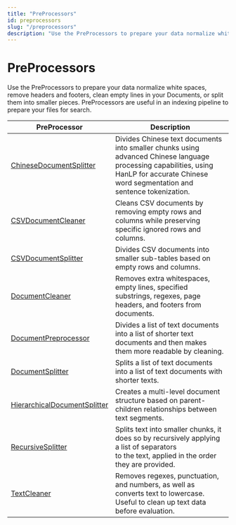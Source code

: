 ```yaml
---
title: "PreProcessors"
id: preprocessors
slug: "/preprocessors"
description: "Use the PreProcessors to prepare your data normalize white spaces, remove headers and footers, clean empty lines in your Documents, or split them into smaller pieces. PreProcessors are useful in an indexing pipeline to prepare your files for search."
---
```


# PreProcessors

Use the PreProcessors to prepare your data normalize white spaces, remove headers and footers, clean empty lines in your Documents, or split them into smaller pieces. PreProcessors are useful in an indexing pipeline to prepare your files for search.

| PreProcessor | Description |
| --- | --- |
| [ChineseDocumentSplitter](/docs/pipeline-components/preprocessors/chinesedocumentsplitter.mdx) | Divides Chinese text documents into smaller chunks using advanced Chinese language processing capabilities, using HanLP for accurate Chinese word segmentation and sentence tokenization. |
| [CSVDocumentCleaner](/docs/pipeline-components/preprocessors/csvdocumentcleaner.mdx) | Cleans CSV documents by removing empty rows and columns while preserving specific ignored rows and columns. |
| [CSVDocumentSplitter](/docs/pipeline-components/preprocessors/csvdocumentsplitter.mdx) | Divides CSV documents into smaller sub-tables based on empty rows and columns. |
| [DocumentCleaner](/docs/pipeline-components/preprocessors/documentcleaner.mdx) | Removes extra whitespaces, empty lines, specified substrings, regexes, page headers, and footers from documents. |
| [DocumentPreprocessor](/docs/pipeline-components/preprocessors/documentpreprocessor.mdx) | Divides a list of text documents into a list of shorter text documents and then makes them more readable by cleaning. |
| [DocumentSplitter](/docs/pipeline-components/preprocessors/documentsplitter.mdx) | Splits a list of text documents into a list of text documents with shorter texts. |
| [HierarchicalDocumentSplitter](/docs/pipeline-components/preprocessors/hierarchicaldocumentsplitter.mdx) | Creates a multi-level document structure based on parent-children relationships between text segments. |
| [RecursiveSplitter](/docs/pipeline-components/preprocessors/recursivesplitter.mdx) | Splits text into smaller chunks, it does so by recursively applying a list of separators  <br />to the text, applied in the order they are provided. |
| [TextCleaner](/docs/pipeline-components/preprocessors/textcleaner.mdx) | Removes regexes, punctuation, and numbers, as well as converts text to lowercase. Useful to clean up text data before evaluation. |
